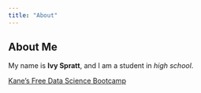 ```yaml
---
title: "About"
---
```

## About Me

My name is **Ivy Spratt**, and I am a student in *high school*.

[Kane's Free Data Science Bootcamp](https://bootcamp.davidkane.info)

